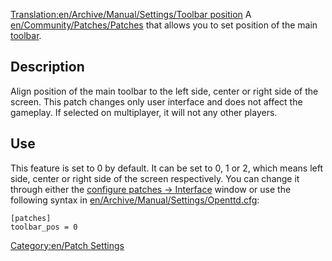 [[Translation:en/Archive/Manual/Settings/Toolbar position]]
A [[en/Community/Patches/Patches]] that allows you to set position of the main [[en/Manual/Game interface#the-menu-bar|toolbar]].

== Description ==
Align position of the main toolbar to the left side, center or right side of the screen.
This patch changes only user interface and does not affect the gameplay. If selected on multiplayer, it will not any other players.

== Use ==
This feature is set to 0 by default. It can be set to 0, 1 or 2, which means left side, center or right side of the screen respectively. You can change it through either the [[en/Archive/Manual/Settings/Configuring patches/Interface|configure patches -> Interface]] window or use the following syntax in [[en/Archive/Manual/Settings/Openttd.cfg]]:
<pre>[patches]
toolbar_pos = 0</pre>


[[Category:en/Patch Settings]]